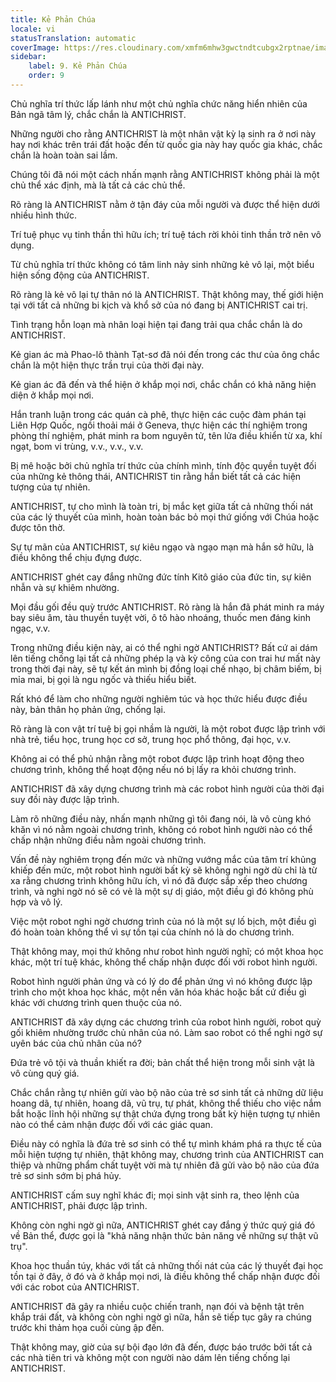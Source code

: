 ```yaml
---
title: Kẻ Phản Chúa
locale: vi
statusTranslation: automatic
coverImage: https://res.cloudinary.com/xmfm6mhw3gwctndtcubgx2rptnae/image/upload/v1741354419/small_cover_la_gran_rebelion_28716e29d2.webp
sidebar:
    label: 9. Kẻ Phản Chúa
    order: 9
---
```

Chủ nghĩa trí thức lấp lánh như một chủ nghĩa chức năng hiển nhiên của Bản ngã tâm lý, chắc chắn là ANTICHRIST.

Những người cho rằng ANTICHRIST là một nhân vật kỳ lạ sinh ra ở nơi này hay nơi khác trên trái đất hoặc đến từ quốc gia này hay quốc gia khác, chắc chắn là hoàn toàn sai lầm.

Chúng tôi đã nói một cách nhấn mạnh rằng ANTICHRIST không phải là một chủ thể xác định, mà là tất cả các chủ thể.

Rõ ràng là ANTICHRIST nằm ở tận đáy của mỗi người và được thể hiện dưới nhiều hình thức.

Trí tuệ phục vụ tinh thần thì hữu ích; trí tuệ tách rời khỏi tinh thần trở nên vô dụng.

Từ chủ nghĩa trí thức không có tâm linh nảy sinh những kẻ vô lại, một biểu hiện sống động của ANTICHRIST.

Rõ ràng là kẻ vô lại tự thân nó là ANTICHRIST. Thật không may, thế giới hiện tại với tất cả những bi kịch và khổ sở của nó đang bị ANTICHRIST cai trị.

Tình trạng hỗn loạn mà nhân loại hiện tại đang trải qua chắc chắn là do ANTICHRIST.

Kẻ gian ác mà Phao-lô thành Tạt-sơ đã nói đến trong các thư của ông chắc chắn là một hiện thực trần trụi của thời đại này.

Kẻ gian ác đã đến và thể hiện ở khắp mọi nơi, chắc chắn có khả năng hiện diện ở khắp mọi nơi.

Hắn tranh luận trong các quán cà phê, thực hiện các cuộc đàm phán tại Liên Hợp Quốc, ngồi thoải mái ở Geneva, thực hiện các thí nghiệm trong phòng thí nghiệm, phát minh ra bom nguyên tử, tên lửa điều khiển từ xa, khí ngạt, bom vi trùng, v.v., v.v., v.v.

Bị mê hoặc bởi chủ nghĩa trí thức của chính mình, tính độc quyền tuyệt đối của những kẻ thông thái, ANTICHRIST tin rằng hắn biết tất cả các hiện tượng của tự nhiên.

ANTICHRIST, tự cho mình là toàn tri, bị mắc kẹt giữa tất cả những thối nát của các lý thuyết của mình, hoàn toàn bác bỏ mọi thứ giống với Chúa hoặc được tôn thờ.

Sự tự mãn của ANTICHRIST, sự kiêu ngạo và ngạo mạn mà hắn sở hữu, là điều không thể chịu đựng được.

ANTICHRIST ghét cay đắng những đức tính Kitô giáo của đức tin, sự kiên nhẫn và sự khiêm nhường.

Mọi đầu gối đều quỳ trước ANTICHRIST. Rõ ràng là hắn đã phát minh ra máy bay siêu âm, tàu thuyền tuyệt vời, ô tô hào nhoáng, thuốc men đáng kinh ngạc, v.v.

Trong những điều kiện này, ai có thể nghi ngờ ANTICHRIST? Bất cứ ai dám lên tiếng chống lại tất cả những phép lạ và kỳ công của con trai hư mất này trong thời đại này, sẽ tự kết án mình bị đồng loại chế nhạo, bị châm biếm, bị mỉa mai, bị gọi là ngu ngốc và thiếu hiểu biết.

Rất khó để làm cho những người nghiêm túc và học thức hiểu được điều này, bản thân họ phản ứng, chống lại.

Rõ ràng là con vật trí tuệ bị gọi nhầm là người, là một robot được lập trình với nhà trẻ, tiểu học, trung học cơ sở, trung học phổ thông, đại học, v.v.

Không ai có thể phủ nhận rằng một robot được lập trình hoạt động theo chương trình, không thể hoạt động nếu nó bị lấy ra khỏi chương trình.

ANTICHRIST đã xây dựng chương trình mà các robot hình người của thời đại suy đồi này được lập trình.

Làm rõ những điều này, nhấn mạnh những gì tôi đang nói, là vô cùng khó khăn vì nó nằm ngoài chương trình, không có robot hình người nào có thể chấp nhận những điều nằm ngoài chương trình.

Vấn đề này nghiêm trọng đến mức và những vướng mắc của tâm trí khủng khiếp đến mức, một robot hình người bất kỳ sẽ không nghi ngờ dù chỉ là từ xa rằng chương trình không hữu ích, vì nó đã được sắp xếp theo chương trình, và nghi ngờ nó sẽ có vẻ là một sự dị giáo, một điều gì đó không phù hợp và vô lý.

Việc một robot nghi ngờ chương trình của nó là một sự lố bịch, một điều gì đó hoàn toàn không thể vì sự tồn tại của chính nó là do chương trình.

Thật không may, mọi thứ không như robot hình người nghĩ; có một khoa học khác, một trí tuệ khác, không thể chấp nhận được đối với robot hình người.

Robot hình người phản ứng và có lý do để phản ứng vì nó không được lập trình cho một khoa học khác, một nền văn hóa khác hoặc bất cứ điều gì khác với chương trình quen thuộc của nó.

ANTICHRIST đã xây dựng các chương trình của robot hình người, robot quỳ gối khiêm nhường trước chủ nhân của nó. Làm sao robot có thể nghi ngờ sự uyên bác của chủ nhân của nó?

Đứa trẻ vô tội và thuần khiết ra đời; bản chất thể hiện trong mỗi sinh vật là vô cùng quý giá.

Chắc chắn rằng tự nhiên gửi vào bộ não của trẻ sơ sinh tất cả những dữ liệu hoang dã, tự nhiên, hoang dã, vũ trụ, tự phát, không thể thiếu cho việc nắm bắt hoặc lĩnh hội những sự thật chứa đựng trong bất kỳ hiện tượng tự nhiên nào có thể cảm nhận được đối với các giác quan.

Điều này có nghĩa là đứa trẻ sơ sinh có thể tự mình khám phá ra thực tế của mỗi hiện tượng tự nhiên, thật không may, chương trình của ANTICHRIST can thiệp và những phẩm chất tuyệt vời mà tự nhiên đã gửi vào bộ não của đứa trẻ sơ sinh sớm bị phá hủy.

ANTICHRIST cấm suy nghĩ khác đi; mọi sinh vật sinh ra, theo lệnh của ANTICHRIST, phải được lập trình.

Không còn nghi ngờ gì nữa, ANTICHRIST ghét cay đắng ý thức quý giá đó về Bản thể, được gọi là "khả năng nhận thức bản năng về những sự thật vũ trụ".

Khoa học thuần túy, khác với tất cả những thối nát của các lý thuyết đại học tồn tại ở đây, ở đó và ở khắp mọi nơi, là điều không thể chấp nhận được đối với các robot của ANTICHRIST.

ANTICHRIST đã gây ra nhiều cuộc chiến tranh, nạn đói và bệnh tật trên khắp trái đất, và không còn nghi ngờ gì nữa, hắn sẽ tiếp tục gây ra chúng trước khi thảm họa cuối cùng ập đến.

Thật không may, giờ của sự bội đạo lớn đã đến, được báo trước bởi tất cả các nhà tiên tri và không một con người nào dám lên tiếng chống lại ANTICHRIST.

